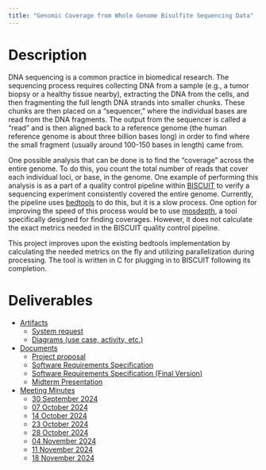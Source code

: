 ```yaml
---
title: "Genomic Coverage from Whole Genome Bisulfite Sequencing Data"
---
```


# Description

DNA sequencing is a common practice in biomedical research. The sequencing process requires collecting DNA from a
sample (e.g., a tumor biopsy or a healthy tissue nearby), extracting the DNA from the cells, and then fragmenting the
full length DNA strands into smaller chunks. These chunks are then placed on a "sequencer," where the individual bases
are read from the DNA fragments. The output from the sequencer is called a "read" and is then aligned back to a
reference genome (the human reference genome is about three billion bases long) in order to find where the small
fragment (usually around 100-150 bases in length) came from.

One possible analysis that can be done is to find the "coverage" across the entire genome. To do this, you count the
total number of reads that cover each individual loci, or base, in the genome. One example of performing this analysis
is as a part of a quality control pipeline within [BISCUIT](https://github.com/huishenlab/biscuit) to verify a
sequencing experiment consistently covered the entire genome. Currently, the pipeline uses
[bedtools](https://github.com/arq5x/bedtools2) to do this, but it is a slow process. One option for improving the speed
of this process would be to use [mosdepth](https://github.com/brentp/mosdepth), a tool specifically designed for finding
coverages. However, it does not calculate the exact metrics needed in the BISCUIT quality control pipeline.

This project improves upon the existing bedtools implementation by calculating the needed metrics on the fly and
utilizing parallelization during processing. The tool is written in C for plugging in to BISCUIT following its
completion.

# Deliverables

- [Artifacts](website/artifacts.qmd)
  - [System request](artifacts/system_request.md)
  - [Diagrams (use case, activity, etc.)](website/diagrams.qmd)
- [Documents](website/docs.qmd)
  - [Project proposal](docs/project-proposal.md)
  - [Software Requirements Specification](docs/software_requirements_specification.md)
  - [Software Requirements Specification (Final Version)](docs/software_requirements_specification_final.md)
  - [Midterm Presentation](website/midterm_presentation.qmd)
- [Meeting Minutes](website/meetings.qmd)
  - [30 September 2024](meetings/GVSU-CIS641-PackingTheBits-2024-09-30.md)
  - [07 October 2024](meetings/GVSU-CIS641-PackingTheBits-2024-10-07.md)
  - [14 October 2024](meetings/GVSU-CIS641-PackingTheBits-2024-10-14.md)
  - [23 October 2024](meetings/GVSU-CIS641-PackingTheBits-2024-10-23.md)
  - [28 October 2024](meetings/GVSU-CIS641-PackingTheBits-2024-10-28.md)
  - [04 November 2024](meetings/GVSU-CIS641-PackingTheBits-2024-11-04.md)
  - [11 November 2024](meetings/GVSU-CIS641-PackingTheBits-2024-11-11.md)
  - [18 November 2024](meetings/GVSU-CIS641-PackingTheBits-2024-11-18.md)
